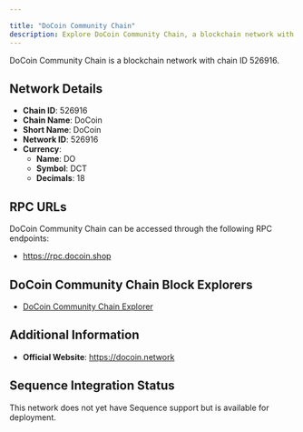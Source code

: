 ```yaml
---

title: "DoCoin Community Chain"
description: Explore DoCoin Community Chain, a blockchain network with chain ID 526916. Learn about its native currency, DO, and how to interact with the network.
---
```




DoCoin Community Chain is a blockchain network with chain ID 526916.

## Network Details

- **Chain ID**: 526916
- **Chain Name**: DoCoin
- **Short Name**: DoCoin
- **Network ID**: 526916
- **Currency**: 
  - **Name**: DO
  - **Symbol**: DCT
  - **Decimals**: 18

## RPC URLs

DoCoin Community Chain can be accessed through the following RPC endpoints:

- https://rpc.docoin.shop

## DoCoin Community Chain Block Explorers

- [DoCoin Community Chain Explorer](https://explorer.docoin.shop)

## Additional Information

- **Official Website**: https://docoin.network

## Sequence Integration Status

This network does not yet have Sequence support but is available for deployment.

